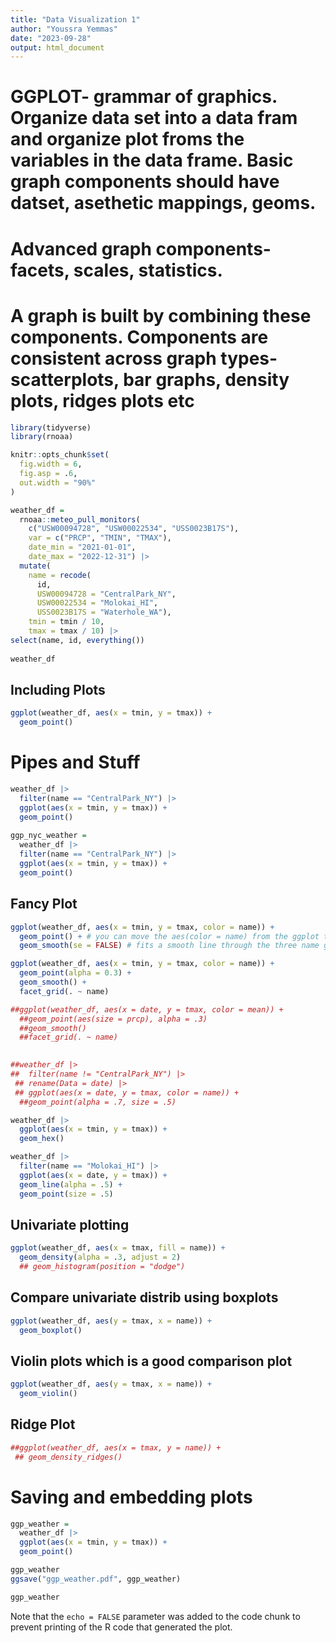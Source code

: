 ```yaml
---
title: "Data Visualization 1"
author: "Youssra Yemmas"
date: "2023-09-28"
output: html_document
---
```

# GGPLOT- grammar of graphics. Organize data set into a data fram and organize plot froms the variables in the data frame. Basic graph components should have datset, asethetic mappings, geoms.
# Advanced graph components- facets, scales, statistics.
# A graph is built by combining these components. Components are consistent across graph types- scatterplots, bar graphs, density plots, ridges plots etc
```r
library(tidyverse)
library(rnoaa)

knitr::opts_chunk$set(
  fig.width = 6,
  fig.asp = .6,
  out.width = "90%"
)
```


```r
weather_df = 
  rnoaa::meteo_pull_monitors(
    c("USW00094728", "USW00022534", "USS0023B17S"),
    var = c("PRCP", "TMIN", "TMAX"), 
    date_min = "2021-01-01",
    date_max = "2022-12-31") |>
  mutate(
    name = recode(
      id, 
      USW00094728 = "CentralPark_NY", 
      USW00022534 = "Molokai_HI",
      USS0023B17S = "Waterhole_WA"),
    tmin = tmin / 10,
    tmax = tmax / 10) |>
select(name, id, everything())
  
weather_df
```


## Including Plots


```r
ggplot(weather_df, aes(x = tmin, y = tmax)) +
  geom_point()
```

# Pipes and Stuff
```r
weather_df |>
  filter(name == "CentralPark_NY") |>
  ggplot(aes(x = tmin, y = tmax)) +
  geom_point()
  
ggp_nyc_weather =
  weather_df |>
  filter(name == "CentralPark_NY") |>
  ggplot(aes(x = tmin, y = tmax)) +
  geom_point()
```

## Fancy Plot

```r
ggplot(weather_df, aes(x = tmin, y = tmax, color = name)) + 
  geom_point() + # you can move the aes(color = name) from the ggplot to change where you define your aesthetic, can also add an alpha= 0.3 to make the points less prominents
  geom_smooth(se = FALSE) # fits a smooth line through the three name groups # se false gets rid of the error bars
```

```r
ggplot(weather_df, aes(x = tmin, y = tmax, color = name)) +
  geom_point(alpha = 0.3) +
  geom_smooth() +
  facet_grid(. ~ name)
```

```r
##ggplot(weather_df, aes(x = date, y = tmax, color = mean)) + 
  ##geom_point(aes(size = prcp), alpha = .3)
  ##geom_smooth()
  ##facet_grid(. ~ name)
  
```

```r
##weather_df |>
##  filter(name != "CentralPark_NY") |>
 ## rename(Data = date) |>
 ## ggplot(aes(x = date, y = tmax, color = name)) +
  ##geom_point(alpha = .7, size = .5)
```


```r
weather_df |>
  ggplot(aes(x = tmin, y = tmax)) +
  geom_hex()
```


```r
weather_df |>
  filter(name == "Molokai_HI") |>
  ggplot(aes(x = date, y = tmax)) +
  geom_line(alpha = .5) +
  geom_point(size = .5) 
```

## Univariate plotting 
```r
ggplot(weather_df, aes(x = tmax, fill = name)) +
  geom_density(alpha = .3, adjust = 2)
  ## geom_histogram(position = "dodge")
```

## Compare univariate distrib using boxplots
```r
ggplot(weather_df, aes(y = tmax, x = name)) +
  geom_boxplot()
```

## Violin plots which is a good comparison plot
```r
ggplot(weather_df, aes(y = tmax, x = name)) +
  geom_violin()
```

## Ridge Plot
```r
##ggplot(weather_df, aes(x = tmax, y = name)) +
 ## geom_density_ridges()
```

# Saving and embedding plots
```r
ggp_weather = 
  weather_df |>
  ggplot(aes(x = tmin, y = tmax)) + 
  geom_point()

ggp_weather
ggsave("ggp_weather.pdf", ggp_weather)
```

```r
ggp_weather
```

Note that the `echo = FALSE` parameter was added to the code chunk to prevent printing of the R code that generated the plot.
